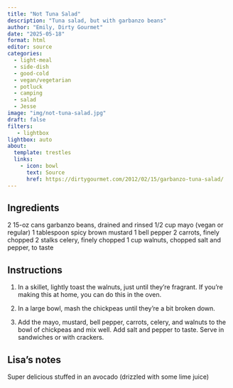 ```yaml
---
title: "Not Tuna Salad"
description: "Tuna salad, but with garbanzo beans"
author: "Emily, Dirty Gourmet"
date: "2025-05-18"
format: html
editor: source
categories:
  - light-meal
  - side-dish
  - good-cold
  - vegan/vegetarian
  - potluck
  - camping
  - salad
  - Jesse
image: "img/not-tuna-salad.jpg"
draft: false
filters:
   - lightbox
lightbox: auto
about:
  template: trestles
  links:
    - icon: bowl
      text: Source
      href: https://dirtygourmet.com/2012/02/15/garbanzo-tuna-salad/
---
```


## Ingredients

2 15-oz cans garbanzo beans, drained and rinsed
1/2 cup mayo (vegan or regular)
1 tablespoon spicy brown mustard
1 bell pepper
2 carrots, finely chopped
2 stalks celery, finely chopped
1 cup walnuts, chopped
salt and pepper, to taste

## Instructions

1. In a skillet, lightly toast the walnuts, just until they’re fragrant. If you’re making this at home, you can do this in the oven.

2. In a large bowl, mash the chickpeas until they’re a bit broken down.

3. Add the mayo, mustard, bell pepper, carrots, celery, and walnuts to the bowl of chickpeas and mix well. Add salt and pepper to taste. Serve in sandwiches or with crackers.

## Lisa's notes

Super delicious stuffed in an avocado (drizzled with some lime juice)